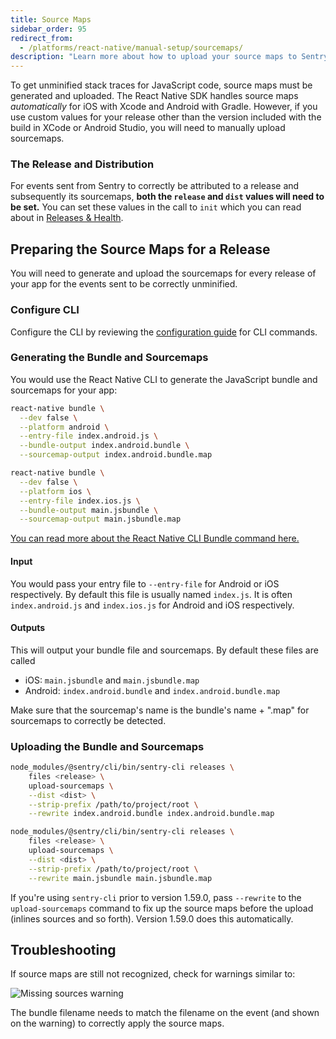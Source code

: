 ```yaml
---
title: Source Maps
sidebar_order: 95
redirect_from:
  - /platforms/react-native/manual-setup/sourcemaps/
description: "Learn more about how to upload your source maps to Sentry."
---
```


To get unminified stack traces for JavaScript code, source maps must be generated and uploaded. The React Native SDK handles source maps _automatically_ for iOS with Xcode and Android with Gradle. However, if you use custom values for your release other than the version included with the build in XCode or Android Studio, you will need to manually upload sourcemaps.

### The Release and Distribution

For events sent from Sentry to correctly be attributed to a release and subsequently its sourcemaps, **both the `release` and `dist` values will need to be set.** You can set these values in the call to `init` which you can read about in [Releases & Health](/platforms/react-native/configuration/releases/).

## Preparing the Source Maps for a Release

You will need to generate and upload the sourcemaps for every release of your app for the events sent to be correctly unminified.

### Configure CLI

Configure the CLI by reviewing the [configuration guide](https://docs.sentry.io/product/cli/configuration/) for CLI commands.

### Generating the Bundle and Sourcemaps

You would use the React Native CLI to generate the JavaScript bundle and sourcemaps for your app:

```bash {tabTitle:Android}
react-native bundle \
  --dev false \
  --platform android \
  --entry-file index.android.js \
  --bundle-output index.android.bundle \
  --sourcemap-output index.android.bundle.map
```

```bash {tabTitle:iOS}
react-native bundle \
  --dev false \
  --platform ios \
  --entry-file index.ios.js \
  --bundle-output main.jsbundle \
  --sourcemap-output main.jsbundle.map
```

[You can read more about the React Native CLI Bundle command here.](https://github.com/react-native-community/cli/blob/master/docs/commands.md#bundle)

#### Input

You would pass your entry file to `--entry-file` for Android or iOS respectively. By default this file is usually named `index.js`. It is often `index.android.js` and `index.ios.js` for Android and iOS respectively.

#### Outputs

This will output your bundle file and sourcemaps. By default these files are called

- iOS: `main.jsbundle` and `main.jsbundle.map`
- Android: `index.android.bundle` and `index.android.bundle.map`

<Note>
Make sure that the sourcemap's name is the bundle's name + ".map" for sourcemaps to correctly be detected.
</Note>

### Uploading the Bundle and Sourcemaps

```bash {tabTitle:Android}
node_modules/@sentry/cli/bin/sentry-cli releases \
    files <release> \
    upload-sourcemaps \
    --dist <dist> \
    --strip-prefix /path/to/project/root \
    --rewrite index.android.bundle index.android.bundle.map
```

```bash {tabTitle:iOS}
node_modules/@sentry/cli/bin/sentry-cli releases \
    files <release> \
    upload-sourcemaps \
    --dist <dist> \
    --strip-prefix /path/to/project/root \
    --rewrite main.jsbundle main.jsbundle.map
```

<Note>

If you're using `sentry-cli` prior to version 1.59.0, pass `--rewrite` to the `upload-sourcemaps` command to fix up the source maps before the upload (inlines sources and so forth). Version 1.59.0 does this automatically.

</Note>

## Troubleshooting

If source maps are still not recognized, check for warnings similar to:

![Missing sources warning](001-manual-sourcemaps.png)

The bundle filename needs to match the filename on the event (and shown on the warning) to correctly apply the source maps.
